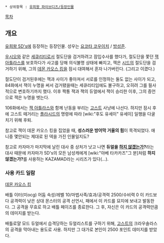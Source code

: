  * 상위항목 : [[유희왕 파이브디즈/등장인물]]

[[목차]]
== 개요 ==
[[유희왕 5D's]]에 등장하는 등장인물. 성우는 [[요코타 코우이치]] / [[방성준]].
 
[[우시오]]와 같은 [[세큐리티]]로서 절도단을 검거하려고 잠입수사를 했다가, 절도단을 쫓던 [[잭 아틀라스]]를 보호하다가 사고를 당해 의식불명 상태에 빠지고, 잭은 [[시드]]의 절도단을 검거하기 위해, 그의 [[데몬 카오스 킹]]을 잠시 대여해서 혼자 나가버린다. (그리고 이겼다.)

절도단이 검거된후에는 잭과 사이가 좋아져서 서로를 인정하는 둘도 없는 사이가 되고, 84화에서 잭이 누명을 써서 검거됐을때는 세큐리티임에도 불구하고, 오히려 그를 필사적으로 변호하기까지 했다. 이후 짝퉁 잭과 잭의 듀얼에서 잭이 승리한 이후, 그의 증언으로 잭은 누명을 벗는다.

106화에서는 [[잭 아틀라스]]와 함께 난동을 부리는 [[고스트]] 사냥에 나선다. 하지만 잠시 후에 고스트 떼거리는 [[플라시드]]의 명령에 따라 [wiki:"후도 유세이" 유세이] 일행을 다굴치기 위해 후퇴.

참고로 잭이 데몬 카오스 킹을 집었을 때, '''성스러운 방어막 거울의 힘'''이 목격되었다. 애니중 몇안되는 제대로 된 덱을 가진 인물일지도?

참고로 카자마가 마지막에 날린 대사 중 상처가 낫고 나면 '''듀얼을 [[하지 않겠는가]]?'''라는 대사 때문에 카자마가 5D's의 모든 남성캐에게 [wiki:"아베 타카카즈"그 분]처럼 '''하지 않겠는가?'''를 사용하는 KAZAMAD라는 시리즈가 있다(…).

=== 사용 카드 일람 ===

[[데몬 카오스 킹]]

배틀 이터(미ocg)
어둠 속성/레벨 10/마법사족/효과/공격력 2500/수비력 0
이 카드보다 공격력이 낮은 상대 몬스터의 공격 선언시, 패에서 이 카드를 묘지에 보내고 발동한다. 그 공격을 무효로 하고 배틀 페이즈를 종료한다. 그 후, 자신은 이 카드의 공격력만큼의 데미지를 받는다.

배틀로얄 모드 듀얼에서 습격당하는 듀얼리스트를 구하기 위해, [[고스트]]의 크라우솔라스의 공격을 막아내는 용도로 사용. 하지만 그 대가로 본인이 2500 포인트 데미지를 받았다.
